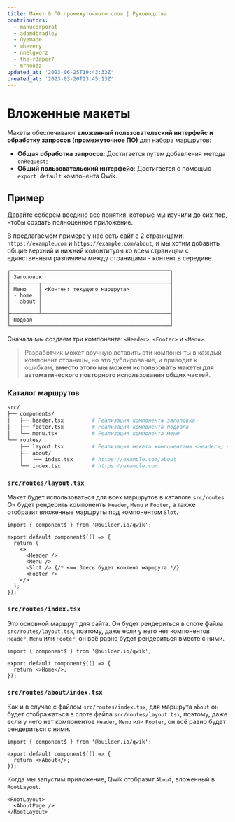 ```yaml
---
title: Макет & ПО промежуточного слоя | Руководства
contributors:
  - manucorporat
  - adamdbradley
  - Oyemade
  - mhevery
  - nnelgxorz
  - the-r3aper7
  - mrhoodz
updated_at: '2023-06-25T19:43:33Z'
created_at: '2023-03-20T23:45:13Z'
---
```


# Вложенные макеты

Макеты обеспечивают **вложенный пользовательский интерфейс и обработку запросов (промежуточное ПО)** для набора маршрутов:

- **Общая обработка запросов**: Достигается путем добавления метода `onRequest`;
- **Общий пользовательский интерфейс**: Достигается с помощью `export default` компонента Qwik.

## Пример

Давайте соберем воедино все понятия, которые мы изучили до сих пор, чтобы создать полноценное приложение.

В предлагаемом примере у нас есть сайт с 2 страницами: `https://example.com` и `https://example.com/about`, и мы хотим добавить общие верхний и нижний колонтитулы ко всем страницам с единственным различием между страницами - контент в середине.

```
┌───────────────────────────────────────────────────┐
│ Заголовок                                         │
├─────────┬─────────────────────────────────────────┤
│ Меню    │ <Контент_текущего_маршрута>             │
│ - home  │                                         │
│ - about │                                         │
│         │                                         │
├─────────┴─────────────────────────────────────────┤
│ Подвал                                            │
└───────────────────────────────────────────────────┘
```

Сначала мы создаем три компонента: `<Header>`, `<Footer>` и `<Menu>`.

> Разработчик может вручную вставить эти компоненты в каждый компонент страницы, но это дублирование, и приводит к ошибкам, **вместо этого мы можем использовать макеты для автоматического повторного использования общих частей**.

### Каталог маршрутов

```bash
src/
├── components/
│   ├── header.tsx         # Реализация компонента заголовка
│   ├── footer.tsx         # Реализация компонента подвала
│   └── menu.tsx           # Реализация компонента меню
└── routes/
    ├── layout.tsx         # Реализация макета компонентами <Header>, <Footer>, и <Menu>
    ├── about/
    │   └── index.tsx      # https://example.com/about
    └── index.tsx          # https://example.com
```

### `src/routes/layout.tsx`

Макет будет использоваться для всех маршрутов в каталоге `src/routes`. Он будет рендерить компоненты `Header`, `Menu` и `Footer`, а также отобразит вложенные маршруты под компонентом `Slot`.

```tsx title="src/routes/layout.tsx"
import { component$ } from '@builder.io/qwik';

export default component$(() => {
  return (
    <>
      <Header />
      <Menu />
      <Slot /> {/* <== Здесь будет контент маршрута */}
      <Footer />
    </>
  );
});
```

### `src/routes/index.tsx`

Это основной маршрут для сайта. Он будет рендериться в слоте файла `src/routes/layout.tsx`, поэтому, даже если у него нет компонентов `Header`, `Menu` или `Footer`, он всё равно будет рендериться вместе с ними.

```tsx title="src/routes/index.tsx"
import { component$ } from '@builder.io/qwik';

export default component$(() => {
  return <>Home</>;
});
```

### `src/routes/about/index.tsx`

Как и в случае с файлом `src/routes/index.tsx`, для маршрута `about` он будет отображаться в слоте файла `src/routes/layout.tsx`, поэтому, даже если у него нет компонентов `Header`, `Menu` или `Footer`, он всё равно будет рендериться с ними.

```tsx title="src/routes/about/index.tsx"
import { component$ } from '@builder.io/qwik';

export default component$(() => {
  return <>About</>;
});
```

Когда мы запустим приложение, Qwik отобразит `About`, вложенный в `RootLayout`.

```tsx
<RootLayout>
  <AboutPage />
</RootLayout>
```
